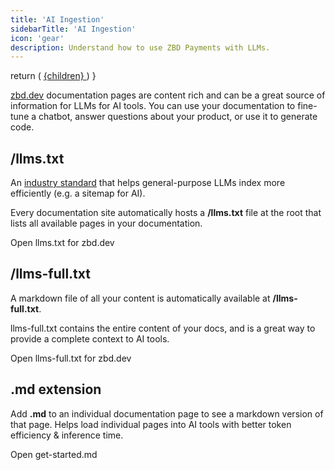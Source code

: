 ```yaml
---
title: 'AI Ingestion'
sidebarTitle: 'AI Ingestion'
icon: 'gear'
description: Understand how to use ZBD Payments with LLMs.
---
```


  return (
    <a href={href} className="text-sm font-medium text-white dark:!text-zinc-950 bg-zinc-900 hover:bg-zinc-700 dark:bg-zinc-100 hover:dark:bg-zinc-300 rounded-full px-3.5 py-1.5 not-prose">
      {children}
    </a>
  )
}

[zbd.dev](/) documentation pages are content rich and can be a great source of information for LLMs for AI tools. You can use your documentation to fine-tune a chatbot, answer questions about your product, or use it to generate code.

## /llms.txt

An [industry standard](https://llmstxt.org) that helps general-purpose LLMs index more efficiently (e.g. a sitemap for AI).

Every documentation site automatically hosts a **/llms.txt** file at the root that lists all available pages in your documentation.

<PreviewButton href="https://zbd.dev/llms.txt">Open llms.txt for zbd.dev</PreviewButton>

## /llms-full.txt

A markdown file of all your content is automatically available at **/llms-full.txt**.

llms-full.txt contains the entire content of your docs, and is a great way to provide a complete context to AI tools.

<PreviewButton href="https://zbd.dev/llms-full.txt">Open llms-full.txt for zbd.dev</PreviewButton>

## .md extension

Add **.md** to an individual documentation page to see a markdown version of that page. Helps load individual pages into AI tools with better token efficiency & inference time.

<PreviewButton href="https://zbd.dev/get-started.md">Open get-started.md</PreviewButton>
